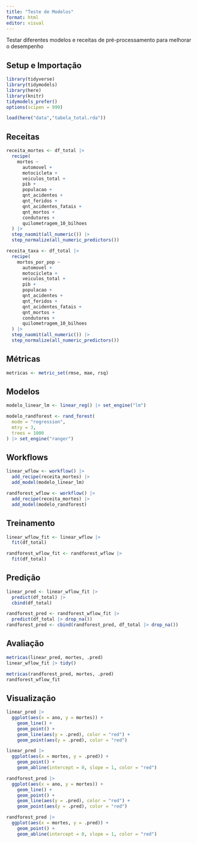 ```yaml
---
title: "Teste de Modelos"
format: html
editor: visual
---
```


Testar diferentes modelos e receitas de pré-processamento para melhorar o desempenho

## Setup e Importação

```r
library(tidyverse)
library(tidymodels)
library(here)
library(knitr)
tidymodels_prefer()
options(scipen = 999)
```

```r
load(here("data","tabela_total.rda"))
```

## Receitas

```r
receita_mortes <- df_total |> 
  recipe(
    mortes ~ 
      automovel +
      motocicleta +
      veiculos_total +
      pib +
      populacao +
      qnt_acidentes +
      qnt_feridos +
      qnt_acidentes_fatais +
      qnt_mortos +
      condutores +
      quilometragem_10_bilhoes
  ) |> 
  step_naomit(all_numeric()) |>
  step_normalize(all_numeric_predictors())

receita_taxa <- df_total |> 
  recipe(
    mortos_por_pop ~ 
      automovel +
      motocicleta +
      veiculos_total +
      pib +
      populacao +
      qnt_acidentes +
      qnt_feridos +
      qnt_acidentes_fatais +
      qnt_mortos +
      condutores +
      quilometragem_10_bilhoes
  ) |> 
  step_naomit(all_numeric()) |>
  step_normalize(all_numeric_predictors())
```

## Métricas

```r
metricas <- metric_set(rmse, mae, rsq)
```

## Modelos

```r
modelo_linear_lm <- linear_reg() |> set_engine("lm")

modelo_randforest <- rand_forest(
  mode = "regression",
  mtry = 3,
  trees = 1000
) |> set_engine("ranger")
```

## Workflows

```r
linear_wflow <- workflow() |> 
  add_recipe(receita_mortes) |> 
  add_model(modelo_linear_lm)

randforest_wflow <- workflow() |> 
  add_recipe(receita_mortes) |> 
  add_model(modelo_randforest)
```

## Treinamento

```r
linear_wflow_fit <- linear_wflow |> 
  fit(df_total)

randforest_wflow_fit <- randforest_wflow |> 
  fit(df_total)
```

## Predição

```r
linear_pred <- linear_wflow_fit |> 
  predict(df_total) |> 
  cbind(df_total)

randforest_pred <- randforest_wflow_fit |> 
  predict(df_total |> drop_na())
randforest_pred <- cbind(randforest_pred, df_total |> drop_na())
```

## Avaliação

```r
metricas(linear_pred, mortes, .pred)
linear_wflow_fit |> tidy()
```

```r
metricas(randforest_pred, mortes, .pred)
randforest_wflow_fit
```

## Visualização

```r
linear_pred |> 
  ggplot(aes(x = ano, y = mortes)) +
    geom_line() +
    geom_point() +
    geom_line(aes(y = .pred), color = "red") +
    geom_point(aes(y = .pred), color = "red")

linear_pred |> 
  ggplot(aes(x = mortes, y = .pred)) +
    geom_point() +
    geom_abline(intercept = 0, slope = 1, color = "red")
```

```r
randforest_pred |> 
  ggplot(aes(x = ano, y = mortes)) +
    geom_line() +
    geom_point() +
    geom_line(aes(y = .pred), color = "red") +
    geom_point(aes(y = .pred), color = "red")

randforest_pred |> 
  ggplot(aes(x = mortes, y = .pred)) +
    geom_point() +
    geom_abline(intercept = 0, slope = 1, color = "red")
```

